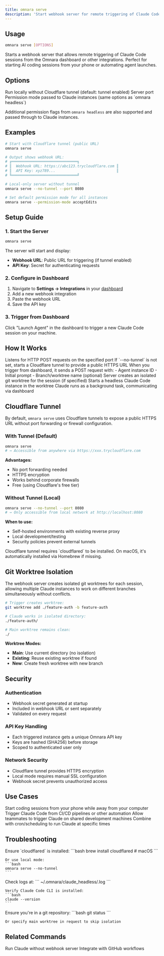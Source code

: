 ```yaml
---
title: omnara serve
description: 'Start webhook server for remote triggering of Claude Code sessions'
---
```


## Usage

```bash
omnara serve [OPTIONS]
```

Starts a webhook server that allows remote triggering of Claude Code sessions from the Omnara dashboard or other integrations. Perfect for starting AI coding sessions from your phone or automating agent launches.

## Options

<ParamField path="--no-tunnel" type="boolean">
  Run locally without Cloudflare tunnel (default: tunnel enabled)
</ParamField>

<ParamField path="--port" type="number" default="6662">
  Server port
</ParamField>

<ParamField path="--permission-mode" type="string">
  Permission mode passed to Claude instances (same options as `omnara headless`)
</ParamField>

Additional permission flags from `omnara headless` are also supported and passed through to Claude instances.

## Examples

<CodeGroup>

```bash Default (with tunnel)
# Start with Cloudflare tunnel (public URL)
omnara serve

# Output shows webhook URL:
# ╔══════════════════════════════╗
# ║  Webhook URL: https://abc123.trycloudflare.com ║
# ║  API Key: xyz789...                            ║
# ╚══════════════════════════════╝
```

```bash Local Only
# Local-only server without tunnel
omnara serve --no-tunnel --port 8080
```

```bash With Permissions
# Set default permission mode for all instances
omnara serve --permission-mode acceptEdits
```

</CodeGroup>

## Setup Guide

### 1. Start the Server

```bash
omnara serve
```

The server will start and display:
- **Webhook URL**: Public URL for triggering (if tunnel enabled)
- **API Key**: Secret for authenticating requests

### 2. Configure in Dashboard

1. Navigate to **Settings → Integrations** in your [dashboard](https://omnara.com/dashboard)
2. Add a new webhook integration
3. Paste the webhook URL
4. Save the API key

### 3. Trigger from Dashboard

Click "Launch Agent" in the dashboard to trigger a new Claude Code session on your machine.

## How It Works

<Steps>
  <Step title="Webhook Server Starts">
    Listens for HTTP POST requests on the specified port
  </Step>
  <Step title="Cloudflare Tunnel (Optional)">
    If `--no-tunnel` is not set, starts a Cloudflare tunnel to provide a public HTTPS URL
  </Step>
  <Step title="Dashboard Sends Request">
    When you trigger from dashboard, it sends a POST request with:
    - Agent instance ID
    - Initial prompt
    - Branch/worktree name (optional)
  </Step>
  <Step title="Git Worktree Created">
    Server creates an isolated git worktree for the session (if specified)
  </Step>
  <Step title="Claude Launched">
    Starts a headless Claude Code instance in the worktree
  </Step>
  <Step title="Background Execution">
    Claude runs as a background task, communicating via dashboard
  </Step>
</Steps>

## Cloudflare Tunnel

By default, `omnara serve` uses Cloudflare tunnels to expose a public HTTPS URL without port forwarding or firewall configuration.

### With Tunnel (Default)
```bash
omnara serve
# → Accessible from anywhere via https://xxx.trycloudflare.com
```

**Advantages:**
- No port forwarding needed
- HTTPS encryption
- Works behind corporate firewalls
- Free (using Cloudflare's free tier)

### Without Tunnel (Local)
```bash
omnara serve --no-tunnel --port 8080
# → Only accessible from local network at http://localhost:8080
```

**When to use:**
- Self-hosted environments with existing reverse proxy
- Local development/testing
- Security policies prevent external tunnels

<Tip>
Cloudflare tunnel requires `cloudflared` to be installed. On macOS, it's automatically installed via Homebrew if missing.
</Tip>

## Git Worktree Isolation

The webhook server creates isolated git worktrees for each session, allowing multiple Claude instances to work on different branches simultaneously without conflicts.

```bash
# Trigger creates worktree:
git worktree add ./feature-auth -b feature-auth

# Claude works in isolated directory:
./feature-auth/

# Main worktree remains clean:
./
```

**Worktree Modes:**
- **Main**: Use current directory (no isolation)
- **Existing**: Reuse existing worktree if found
- **New**: Create fresh worktree with new branch

## Security

### Authentication
- Webhook secret generated at startup
- Included in webhook URL or sent separately
- Validated on every request

### API Key Handling
- Each triggered instance gets a unique Omnara API key
- Keys are hashed (SHA256) before storage
- Scoped to authenticated user only

### Network Security
- Cloudflare tunnel provides HTTPS encryption
- Local mode requires manual SSL configuration
- Webhook secret prevents unauthorized access

## Use Cases

<CardGroup cols={2}>
  <Card title="Mobile Development" icon="mobile">
    Start coding sessions from your phone while away from your computer
  </Card>
  <Card title="Automated Workflows" icon="gears">
    Trigger Claude Code from CI/CD pipelines or other automation
  </Card>
  <Card title="Team Collaboration" icon="users">
    Allow teammates to trigger Claude on shared development machines
  </Card>
  <Card title="Scheduled Tasks" icon="clock">
    Combine with cron/scheduling to run Claude at specific times
  </Card>
</CardGroup>

## Troubleshooting

<AccordionGroup>
  <Accordion title="Tunnel fails to start">
    Ensure `cloudflared` is installed:
    ```bash
    brew install cloudflared  # macOS
    ```

    Or use local mode:
    ```bash
    omnara serve --no-tunnel
    ```
  </Accordion>

  <Accordion title="Webhook triggers but Claude doesn't start">
    Check logs at:
    ```
    ~/.omnara/claude_headless/<session-id>.log
    ```

    Verify Claude Code CLI is installed:
    ```bash
    claude --version
    ```
  </Accordion>

  <Accordion title="Git worktree errors">
    Ensure you're in a git repository:
    ```bash
    git status
    ```

    Or specify main worktree in request to skip isolation
  </Accordion>
</AccordionGroup>

## Related Commands

<CardGroup cols={2}>
  <Card title="omnara headless" href="/cli/commands/headless">
    Run Claude without webhook server
  </Card>
  <Card title="GitHub Actions" href="/integrations/github-actions">
    Integrate with GitHub workflows
  </Card>
</CardGroup>

